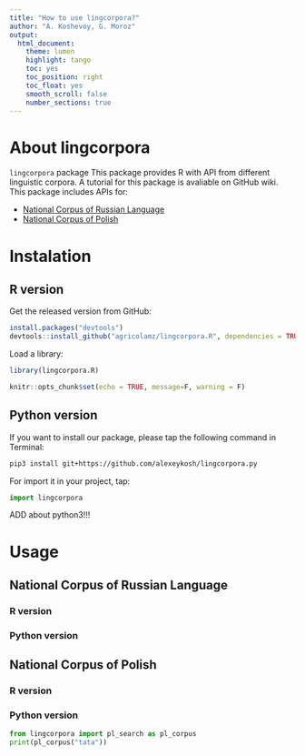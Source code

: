 ```yaml
---
title: "How to use lingcorpora?"
author: "A. Koshevoy, G. Moroz"
output:
  html_document:
    theme: lumen
    highlight: tango
    toc: yes
    toc_position: right
    toc_float: yes
    smooth_scroll: false
    number_sections: true
---
```


# About lingcorpora
`lingcorpora` package This package provides R with API from different linguistic corpora. A tutorial for this package is avaliable on GitHub wiki. This package includes APIs for:

* [National Corpus of Russian Language](http://www.ruscorpora.ru/)
* [National Corpus of Polish](nkjp.pl)

# Instalation
## R version
Get the released version from GitHub:
```r
install.packages("devtools")
devtools::install_github("agricolamz/lingcorpora.R", dependencies = TRUE)
```

Load a library:
```r
library(lingcorpora.R)
```
```r
knitr::opts_chunk$set(echo = TRUE, message=F, warning = F)
```

## Python version
If you want to install our package, please tap the following command in Terminal:
```bash
pip3 install git+https://github.com/alexeykosh/lingcorpora.py
```

For import it in your project, tap:
```python
import lingcorpora
```

ADD about python3!!!

# Usage
## National Corpus of Russian Language
### R version
### Python version
## National Corpus of Polish
### R version
### Python version
```python
from lingcorpora import pl_search as pl_corpus
print(pl_corpus("tata"))
```







